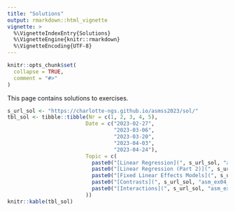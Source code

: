 ```yaml
---
title: "Solutions"
output: rmarkdown::html_vignette
vignette: >
  %\VignetteIndexEntry{Solutions}
  %\VignetteEngine{knitr::rmarkdown}
  %\VignetteEncoding{UTF-8}
---
```


```r
knitr::opts_chunk$set(
  collapse = TRUE,
  comment = "#>"
)
```

This page contains solutions to exercises.

```r
s_url_sol <- "https://charlotte-ngs.github.io/asmss2023/sol/"
tbl_sol <- tibble::tibble(Nr = c(1, 2, 3, 4, 5),
                         Date = c("2023-02-27",
                                  "2023-03-06",
                                  "2023-03-20",
                                  "2023-04-03",
                                  "2023-04-24"),
                         Topic = c(
                           paste0("[Linear Regression](", s_url_sol, "asm_ex01_sol.pdf)",  collapse = ""),
                           paste0("[Linear Regression (Part 2)](", s_url_sol, "asm_ex02_sol.pdf)",  collapse = ""),
                           paste0("[Fixed Linear Effects Models](", s_url_sol, "asm_ex03_sol.pdf)", collapse = ""),
                           paste0("[Contrasts](", s_url_sol, "asm_ex04_sol.pdf)", collapse = ""),
                           paste0("[Interactions](", s_url_sol, "asm_ex05_sol.pdf)", collapse = "")
                         ))
knitr::kable(tbl_sol)
```

